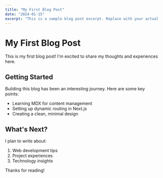 ```yaml
---
title: "My First Blog Post"
date: "2024-01-15"
excerpt: "This is a sample blog post excerpt. Replace with your actual blog content."
---
```


# My First Blog Post

This is my first blog post! I'm excited to share my thoughts and experiences here.

## Getting Started

Building this blog has been an interesting journey. Here are some key points:

- Learning MDX for content management
- Setting up dynamic routing in Next.js
- Creating a clean, minimal design

## What's Next?

I plan to write about:
1. Web development tips
2. Project experiences  
3. Technology insights

Thanks for reading!